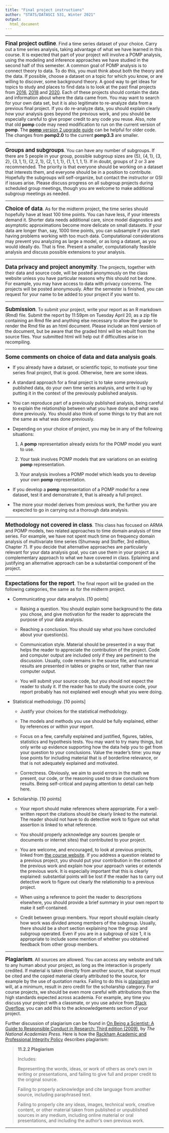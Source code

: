 ```yaml
---
title: "Final project instructions"
author: "STATS/DATASCI 531, Winter 2021"
output:
  html_document
---
```


\newcommand\prob{\mathbb{P}}
\newcommand\E{\mathbb{E}}
\newcommand\var{\mathrm{Var}}
\newcommand\cov{\mathrm{Cov}}

-----------

**<big>Final project outline</big>**. Find a time series dataset of your choice. Carry out a time series analysis, taking advantage of what we have learned in this course. It is expected that part of your project will involve a POMP analysis, using the modeling and inference approaches we have studied in the second half of this semester.  A common goal of POMP analysis is to connect theory to data. To do this, you must think about both the theory and the data. If possible, choose a dataset on a topic for which you know, or are willing to discover, some background theory. A good way to get ideas for topics to study and places to find data is to look at the past final projects from [2016](http://ionides.github.io/531w16/final_project/index.html), [2018](https://ionides.github.io/531w18/final_project/index.html) and  [2020](https://ionides.github.io/531w20/final_project/index.html). Each of these projects should contain the data and information about where the data came from. You may want to search for your own data set, but it is also legitimate to re-analyze data from a previous final project. If you do re-analyze data, you should explain clearly how your analysis goes beyond the previous work, and you should be especially careful to give proper credit to any code you reuse. Also, note that old **pomp** code may need modification to run on the current version of **pomp**. The [**pomp** version 2 upgrade guide](https://kingaa.github.io/pomp/vignettes/upgrade_guide.html) can be helpful for older code. The changes from **pomp2.0** to the current **pomp3.3** are smaller.

--------

**<big>Groups and subgroups</big>**. You can have any number of subgroups. If there are 5 people in your group, possible subgroup sizes are $\{5\}$, $\{4,1\}$, $\{3,2\}$, $\{3,1,1\}$, $\{2,2,1\}$, $\{2,1,1,1\}$, $\{1,1,1,1,1\}$. If in doubt, groups of 2 or 3 are recommended. The priority is that everyone should be working on a dataset that interests them, and everyone should be in a position to contribute. Hopefully the subgroups will self-organize, but contact the instructor or GSI if issues arise. Please discuss progress on all subgroup projects during scheduled group meetings, though you are welcome to make additional subgroup meetings as needed. 

--------

**<big>Choice of data</big>**. As for the midterm project, the time series should hopefully have at least 100 time points. You can have less, if your interests demand it. Shorter data needs additional care, since model diagnostics and asymptotic approximations become more delicate on small datasets. If your data are longer than, say, 1000 time points, you can subsample if you start having problems working with too much data. Computational considerations may prevent you analyzing as large a model, or as long a dataset, as you would ideally do. That is fine. Present a smaller, computationally feasible analysis and discuss possible extensions to  your analysis.

--------

**<big>Data privacy and project anonymity</big>**. The projects, together with their data and source code, will be posted anonymously on the class website unless you have particular reasons why this should not be done. For example, you may have access to data with privacy concerns. The projects will be posted anonymously. After the semester is finished, you can request for your name to be added to your project if you want to.

---------

**<big>Submission</big>**.
To submit your project, write your report as an R markdown (Rmd) file.  Submit the report by 11:59pm on Tuesday April 20, as a zip file containing an Rmd file and anything else necessary to allow the grader to render the Rmd file as an html document. Please include an html version of the document, but be aware that the graded html will be rebuilt from the source files. Your submitted html will help out if difficulties arise in recompiling. 

------------

**<big>Some comments on choice of data and data analysis goals</big>**.

* If you already have a dataset, or scientific topic, to motivate your time series final project, that is good. Otherwise, here are some ideas.

* A standard approach for a final project is to take some previously published data, do your own time series analysis, and write it up by putting it in the context of the previously published analysis.

* You can reproduce part of a previously published analysis, being careful to explain the relationship between what you have done and what was done previously. You should also think of some things to try that are not the same as what was done previously.

* Depending on your choice of project, you may be in any of the following situations:

    1. A **pomp** representation already exists for the POMP model you want to use.

    2. Your task involves POMP models that are variations on an existing **pomp** representation.

    3. Your analysis involves a POMP model which leads you to develop your own **pomp** representation.

* If you develop a **pomp** representation of a POMP model for a new dataset, test it and demonstrate it, that is already a full project.

* The more your model derives from previous work, the further you are expected to go in carrying out a thorough data analysis.


----------

**<big>Methodology not covered in class</big>**.
This class has focused on ARMA and POMP models, two related approaches to time domain analysis of time series. For example, we have not spent much time on frequency domain analysis of multivariate time series (Shumway and Stoffer, 3rd edition, Chapter 7). If you decide that alternative approaches are particularly relevant for your data analysis goal, you can use them in your project as a complementary approach to what we have covered in class. Eplaining and justifying an alternative approach can be a substantial component of the project.


------------


**<big>Expectations for the report</big>**. The final report will be graded on the following categories, the same as for the midterm project.

* Communicating your data analysis. [10 points]

    + Raising a question. You should explain some background to the data you chose, and give motivation for the reader to appreciate the purpose of your data analysis. 

    + Reaching a conclusion. You should say what you have concluded about your question(s).

    + Communication style. Material should be presented in a way that helps the reader to appreciate the contribution of the project. Code and computer output are included only if they are pertinent to the discussion. Usually, code remains in the source file, and numerical results are presented in tables or graphs or text, rather than raw computer output.

    + You will submit your source code, but you should not expect the reader to study it. If the reader has to study the source code, your report probably has not explained well enough what you were doing.

* Statistical methodology. [10 points]

    + Justify your choices for the statistical methodology.

    + The models and methods you use should be fully explained, either by references or within your report.

    + Focus on a few, carefully explained and justified, figures, tables, statistics and hypothesis tests. You may want to try many things, but only write up evidence supporting how the data help you to get from your question to your conclusions. Value the reader's time: you may lose points for including material that is of borderline relevance, or that is not adequately explained and motivated.

    + Correctness. Obviously, we aim to avoid errors in the math we present, our code, or the reasoning used to draw conclusions from results. Being self-critical and paying attention to detail can help here. 

* Scholarship. [10 points]

    + Your report should make references where appropriate. For a well-written report the citations should be clearly linked to the material. The reader should not have to do detective work to figure out what assertion is linked to what reference.

    + You should properly acknowledge any sources (people or documents or internet sites) that contributed to your project.

    + You are welcome, and encouraged, to look at previous projects, linked from [the course website](../index.html). If you address a question related to a previous project, you should put your contribution in the context of the previous work and explain how your approach varies or extends the previous work. It is especially important that this is clearly explained: substantial points will be lost if the reader has to carry out detective work to figure out clearly the relationship to a previous project.
    
    + When using a reference to point the reader to descriptions elsewhere, you should provide a brief summary in your own report to make it self-contained. 

    + Credit between group members. Your report should explain clearly how work was divided among members of the subgroup. Usually, there should be a short section explaining how the group and subgroup operated. Even if you are in a subgroup of size 1, it is appropriate to include some mention of whether you obtained feedback from other group members. 



------------

**<big>Plagiarism</big>**. All sources are allowed. You can access any website and talk to any human about your project, as long as the interaction is properly credited. If material is taken directly from another source, that source must be cited and the copied material clearly attributed to the source, for example by the use of quotation marks. Failing to do this is [plagiarism](https://en.wikipedia.org/wiki/Plagiarism) and will, at a minimum, result in zero credit for the scholarship category. For course projects, we should be even more careful with attributions than the high standards expected across academia. For example, any time you discuss your project with a classmate, or you use advice from [Stack Overflow](https://stackoverflow.com/), you can add this to the acknowledgements section of your project. 

Further discussion of plagiarism can be found in [On Being a Scientist: A Guide to Responsible Conduct in Research: Third edition (2009)](http://www.nap.edu/catalog.php?record_id=12192), by <i>The National Academies Press</i>.
Here is how the [Rackham Academic and Professional Integrity Policy](http://www.rackham.umich.edu/current-students/policies/academic-policies/section11#1132) describes plagiarism:

> <b> 11.2.2 Plagiarism </b>
>
> Includes:
>
>    Representing the words, ideas, or work of others as one’s own in writing or presentations, and failing to give full and proper credit to the original source.
>
>    Failing to properly acknowledge and cite language from another source, including paraphrased text.
>
>    Failing to properly cite any ideas, images, technical work, creative content, or other material taken from published or unpublished sources in any medium, including online material or oral presentations, and including the author’s own previous work.


------------

